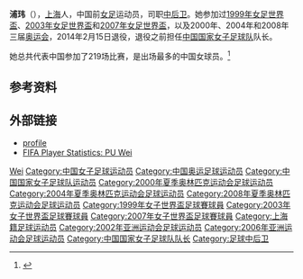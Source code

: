 '''浦玮'''（{{bd|1980年|8月20日||}}），[[上海|上海]]人，中国前[[女足|女足]]运动员，司职[[中后卫|中后卫]]。她参加过[[1999年國際足協女子世界盃|1999年女足世界盃]]、[[2003年國際足協女子世界盃|2003年女足世界盃]]和[[2007年國際足協女子世界盃|2007年女足世界盃]]，以及2000年、2004年和2008年三届[[奥运会|奥运会]]，2014年2月15日退役，退役之前担任[[中国国家女子足球队|中国国家女子足球队]]队长。

她总共代表中国参加了219场比赛，是出场最多的中国女球员。<ref name=Puwei>{{cite news|title=浦玮退役最后的玫瑰再见 219场经典定格世界杯留憾|url=http://sports.sina.com.cn/c/2014-02-15/14297022510.shtml|work=Sina Sports|date=February 15, 2014|accessdate=2016-09-04|archive-date=2018-12-15|archive-url=https://web.archive.org/web/20181215122234/http://sports.sina.com.cn/c/2014-02-15/14297022510.shtml|dead-url=no}}</ref>

== 参考资料 ==
{{reflist}}

== 外部链接 ==
* [http://sports.yahoo.com/olympics/athens2004/chn/Wei+Pu/364779 profile] {{Wayback|url=http://sports.yahoo.com/olympics/athens2004/chn/Wei+Pu/364779 |date=20121014140428 }}
* [http://www.fifa.com/worldfootball/statisticsandrecords/players/player=63/index.html FIFA Player Statistics: PU Wei] {{Wayback|url=http://www.fifa.com/worldfootball/statisticsandrecords/players/player=63/index.html |date=20150711161752 }}

{{1999年女足世界杯中国队参赛名单}}
{{2000年奥运会女子足球中国参赛名单}}
{{2003年女足世界杯中国队参赛名单}}
{{2004年奥运会女子足球中国参赛名单}}
{{2006年亚足联女子亚洲杯中国队参赛名单}}
{{2007年女足世界杯中国队参赛名单}}
{{2008年奥运会女子足球中国参赛名单}}

{{Authority control}}
{{DEFAULTSORT:Pu浦}}
[[Category:浦姓|Wei]]
[[Category:中国女子足球运动员|Category:中国女子足球运动员]]
[[Category:中国奥运足球运动员|Category:中国奥运足球运动员]]
[[Category:中国国家女子足球队运动员|Category:中国国家女子足球队运动员]]
[[Category:2000年夏季奥林匹克运动会足球运动员|Category:2000年夏季奥林匹克运动会足球运动员]]
[[Category:2004年夏季奥林匹克运动会足球运动员|Category:2004年夏季奥林匹克运动会足球运动员]]
[[Category:2008年夏季奥林匹克运动会足球运动员|Category:2008年夏季奥林匹克运动会足球运动员]]
[[Category:1999年女子世界盃足球賽球員|Category:1999年女子世界盃足球賽球員]]
[[Category:2003年女子世界盃足球賽球員|Category:2003年女子世界盃足球賽球員]]
[[Category:2007年女子世界盃足球賽球員|Category:2007年女子世界盃足球賽球員]]
[[Category:上海籍足球运动员|Category:上海籍足球运动员]]
[[Category:2002年亚洲运动会足球运动员|Category:2002年亚洲运动会足球运动员]]
[[Category:2006年亚洲运动会足球运动员|Category:2006年亚洲运动会足球运动员]]
[[Category:中国国家女子足球队队长|Category:中国国家女子足球队队长]]
[[Category:足球中后卫|Category:足球中后卫]]